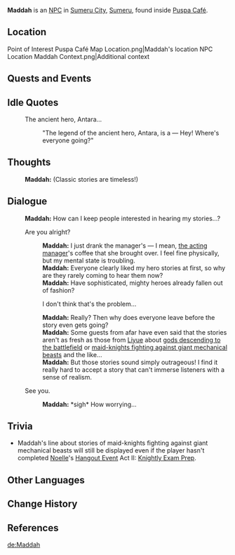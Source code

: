 {{Character Infobox
|type             = NPC
|image            = NPC Maddah.png
|region           = Sumeru
|affiliation      = 
|title            = Storyteller
|ancestry         = <!-- Clan/family -->
|father           = 
|mother           = 
|spouse           = 
|sibling          = 
|child            = 
|relative         = 
|voiceEN          = [[imdb:nm5239720|Maximilian Reid]]<ref>Twitter: [https://twitter.com/MaximilianReid/status/1631336444664094720 EN VA Self Announcement]</ref>
|voiceCN          = 
|voiceJP          = 
|dialoguereward   = 
}}
'''Maddah''' is an [[NPC]] in [[Sumeru City]], [[Sumeru]], found inside [[Puspa Café]].

==Location==
<gallery>
Point of Interest Puspa Café Map Location.png|Maddah's location
NPC Location Maddah Context.png|Additional context
</gallery>
<!--
==Profile==
''(To be added.)''

===Personality===
''(To be added.)''

===Appearance===
''(To be added.)''
-->
==Quests and Events==
{{Quests and Events}}

==Idle Quotes==
{{Dialogue start}}
: {{DIcon|Idle}} The ancient hero, Antara...
:: {{A|VO Maddah 01.ogg}} "The legend of the ancient hero, Antara, is a &mdash; Hey! Where's everyone going?"
{{Dialogue end}}

==Thoughts==
{{All Schemes to Know Explanation|name=Maddah}}
:{{A|VO Maddah All Schemes to Know 01.ogg}} '''Maddah:''' (Classic stories are timeless!)

==Dialogue==
{{Dialogue start}}
:'''Maddah:''' How can I keep people interested in hearing my stories...?
:{{DIcon}} Are you alright?
::'''Maddah:''' I just drank the manager's &mdash; I mean, [[Enteka|the acting manager]]'s coffee that she brought over. I feel fine physically, but my mental state is troubling.
::'''Maddah:''' Everyone clearly liked my hero stories at first, so why are they rarely coming to hear them now?
::'''Maddah:''' Have sophisticated, mighty heroes already fallen out of fashion?
::{{DIcon}} I don't think that's the problem...
::'''Maddah:''' Really? Then why does everyone leave before the story even gets going?
::'''Maddah:''' Some guests from afar have even said that the stories aren't as fresh as those from [[Liyue]] about [[Tea Master Liu Su#Rex Lapis and Osial|gods descending to the battlefield]] or [[A Knight's Journey Through Liyue|maid-knights fighting against giant mechanical beasts]] and the like...
::'''Maddah:''' But those stories sound simply outrageous! I find it really hard to accept a story that can't immerse listeners with a sense of realism.
:{{DIcon}} See you.
::'''Maddah:''' *sigh* How worrying...
{{Dialogue end}}
<!--
==Event Dialogue==
===Event Name===
{{Dialogue start}}
:'''{{subst:PAGENAME}}:'''
{{Dialogue end}}
-->

==Trivia==
*Maddah's line about stories of maid-knights fighting against giant mechanical beasts will still be displayed even if the player hasn't completed [[Noelle]]'s [[Hangout Event]] Act II: [[Knightly Exam Prep]].

==Other Languages==
{{Other Languages
|default_hidden = 1
|en      = Maddah
|zhs     = 玛达赫
|zhs_rm  = Mǎdáhè
|zht     = 瑪達赫
|zht_rm  = Mǎdáhè
|ja      = マッダフ
|ja_rm   = Maddafu
|ko      = 마다흐
|ko_rm   = Madaheu
|es      = Madah
|fr      = Maddah
|ru      = Маддах
|th      = Maddah
|vi      = Maddah
|de      = Maddah
|id      = Maddah
|pt      = Maddah
|tr      = Maddah
|it      = Maddah
}}

==Change History==
{{Change History|3.0}}

==References==
{{Reflist}}

[[de:Maddah]]